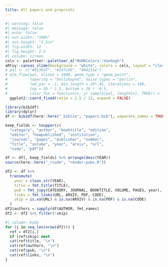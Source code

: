 ```yaml
---
title: All papers and preprints
---
```


```r
#| warning: false
#| message: false
#| echo: false
#| out.width: "100%"
#| out.height: "2.5in"
#| fig.width: 12
#| fig.height: 2.5
#| column: screen
cols <- paletteer::paletteer_d("MoMAColors::VanGogh")
aRtsy::canvas_slime(background = "white", colors = cols, layout = "clusters") +
# pal <- c("#01364f", "#247c86", "#84231e")
# djm_flow(pal, nlines = 1000, geom_type = "geom_point",
#          tapering = "bellshaped", noise_types = "perlin", 
#          lwd_par = .1, min_length = 20*.01, iterations = 100,
#          top = 20 * 1.5, bottom = 20 * -0.5,
#          color_fun = function(x, y) sample(pal, length(x), TRUE)) +
  ggplot2::coord_fixed(ratio = 2.5 / 12, expand = FALSE)
```


```r
library(bib2df)
library(dplyr)
df <- bib2df(here::here("_biblio", "papers.bib"), separate_names = TRUE)

keep_fields <- toupper(c(
  "category", "author", "booktitle", "edition",
  "editor", "howpublished", "institution", 
  "journal", "pages", "publisher", "number",
  "title", "volume", "year", "arxiv", "url",
  "code", "pdf"))

df <- df[, keep_fields] %>% arrange(desc(YEAR))
source(here::here("_rcode", "render-pubs.R"))

df2 <- df %>%
  transmute(
    year = clean_str(YEAR),
    title = fmt_title(TITLE),
    pub = fmt_jvpy(CATEGORY, JOURNAL, BOOKTITLE, VOLUME, PAGES, year),
    links = fmt_links(URL, ARXIV, PDF, CODE),
    skip = is.na(URL) & is.na(ARXIV) & is.na(PDF) & is.na(CODE)
  )
df2$authors = sapply(df$AUTHOR, fmt_names)
df2 <- df2 %>% filter(!skip)
```

```r
#| column: body
for (i in seq_len(nrow(df2))) {
  ref = df2[i,]
  if (ref$skip) next
  cat(ref$title, "\n")
  cat(ref$authors, "\n")
  cat(ref$pub, "\n")
  cat(ref$links, "\n")
}
```

